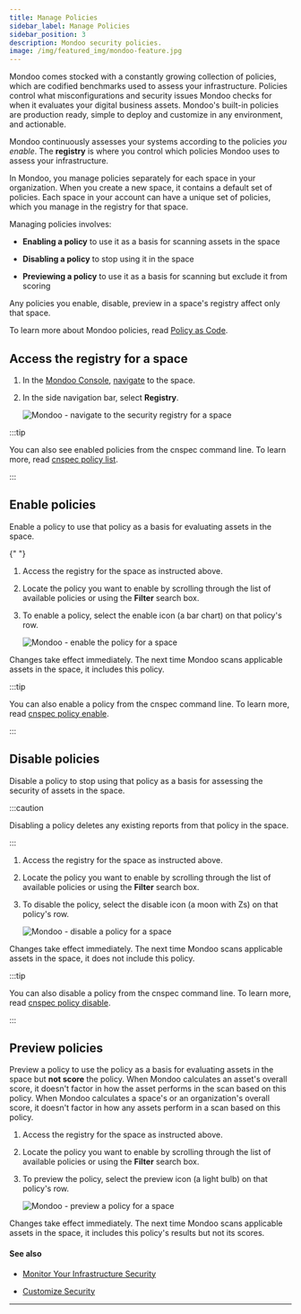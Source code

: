 ```yaml
---
title: Manage Policies
sidebar_label: Manage Policies
sidebar_position: 3
description: Mondoo security policies.
image: /img/featured_img/mondoo-feature.jpg
---
```


Mondoo comes stocked with a constantly growing collection of policies, which are codified benchmarks used to assess your infrastructure. Policies control what misconfigurations and security issues Mondoo checks for when it evaluates your digital business assets. Mondoo's built-in policies are production ready, simple to deploy and customize in any environment, and actionable.

Mondoo continuously assesses your systems according to the policies _you enable_. The **registry** is where you control which policies Mondoo uses to assess your infrastructure.

In Mondoo, you manage policies separately for each space in your organization. When you create a new space, it contains a default set of policies. Each space in your account can have a unique set of policies, which you manage in the registry for that space.

Managing policies involves:

- **Enabling a policy** to use it as a basis for scanning assets in the space

- **Disabling a policy** to stop using it in the space

- **Previewing a policy** to use it as a basis for scanning but exclude it from scoring

Any policies you enable, disable, preview in a space's registry affect only that space.

To learn more about Mondoo policies, read [Policy as Code](/platform/security/posture/pac/).

## Access the registry for a space

1. In the [Mondoo Console](https://console.mondoo.com), [navigate](/platform/start/navigate) to the space.

2. In the side navigation bar, select **Registry**.

   ![Mondoo - navigate to the security registry for a space](/img/platform/security/registry-nav.png)

:::tip

You can also see enabled policies from the cnspec command line. To learn more, read [cnspec policy list](/cnspec/cli/cnspec_policy_list/).

:::

## Enable policies

Enable a policy to use that policy as a basis for evaluating assets in the space.


<Partial />{" "}

1. Access the registry for the space as instructed above.

2. Locate the policy you want to enable by scrolling through the list of available policies or using the **Filter** search box.

3. To enable a policy, select the enable icon (a bar chart) on that policy's row.

   ![Mondoo - enable the policy for a space](/img/platform/security/enable-a-policy.png)

Changes take effect immediately. The next time Mondoo scans applicable assets in the space, it includes this policy.

:::tip

You can also enable a policy from the cnspec command line. To learn more, read [cnspec policy enable](/cnspec/cli/cnspec_policy_enable/).

:::

## Disable policies

Disable a policy to stop using that policy as a basis for assessing the security of assets in the space.

:::caution

Disabling a policy deletes any existing reports from that policy in the space.

:::

1. Access the registry for the space as instructed above.

2. Locate the policy you want to enable by scrolling through the list of available policies or using the **Filter** search box.

3. To disable the policy, select the disable icon (a moon with Zs) on that policy's row.

   ![Mondoo - disable a policy for a space](/img/platform/security/disable-a-policy.png)

Changes take effect immediately. The next time Mondoo scans applicable assets in the space, it does not include this policy.

:::tip

You can also disable a policy from the cnspec command line. To learn more, read [cnspec policy disable](/cnspec/cli/cnspec_policy_disable/).

:::

## Preview policies

Preview a policy to use the policy as a basis for evaluating assets in the space but **not score** the policy. When Mondoo calculates an asset's overall score, it doesn't factor in how the asset performs in the scan based on this policy. When Mondoo calculates a space's or an organization's overall score, it doesn't factor in how any assets perform in a scan based on this policy.

1. Access the registry for the space as instructed above.

2. Locate the policy you want to enable by scrolling through the list of available policies or using the **Filter** search box.

3. To preview the policy, select the preview icon (a light bulb) on that policy's row.

   ![Mondoo - preview a policy for a space](/img/platform/security/preview-a-policy.png)

Changes take effect immediately. The next time Mondoo scans applicable assets in the space, it includes this policy's results but not its scores.

#### See also

- [Monitor Your Infrastructure Security](/platform/security/posture/monitor/)

- [Customize Security](/platform/security/customize/overview/)

---
